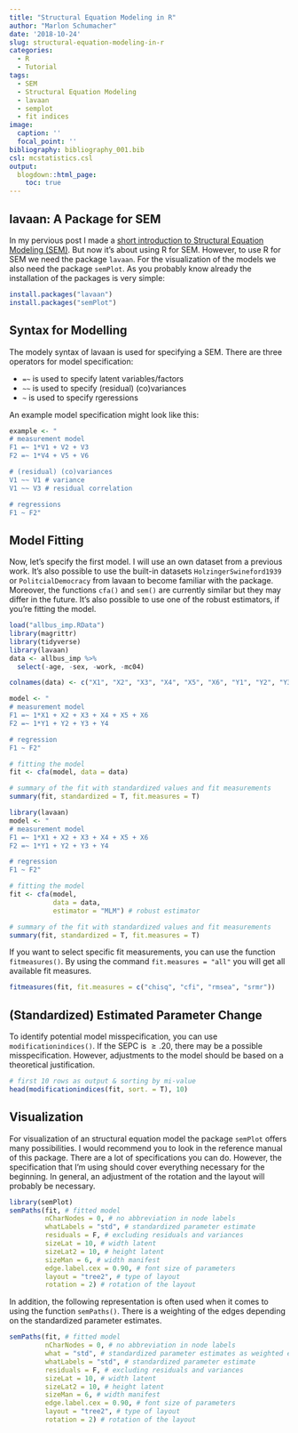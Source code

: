 ```yaml
---
title: "Structural Equation Modeling in R"
author: "Marlon Schumacher"
date: '2018-10-24'
slug: structural-equation-modeling-in-r
categories:
  - R
  - Tutorial
tags:
  - SEM
  - Structural Equation Modeling
  - lavaan
  - semplot
  - fit indices
image:
  caption: ''
  focal_point: ''
bibliography: bibliography_001.bib 
csl: mcstatistics.csl
output: 
  blogdown::html_page:
    toc: true
---
```


## lavaan: A Package for SEM
In my pervious post I made a [short introduction to Structural Equation Modeling (SEM)](https://www.mcstatistics.eu/post/structural-equation-modeling-a-short-introduction/). But now it's about using R for SEM. However, to use R for SEM we need the package `lavaan`. For the visualization of the models we also need the package `semPlot`. As you probably know already the installation of the packages is very simple:

```r
install.packages("lavaan")
install.packages("semPlot")
```

## Syntax for Modelling
The modely syntax of lavaan is used for specifying a SEM. There are three operators for model specification:

+ `=~` is used to specify latent variables/factors
+ `~~` is used to specify (residual) (co)variances
+ `~`  is used to specify rgeressions

An example model specification might look like this:

```r
example <- "
# measurement model
F1 =~ 1*V1 + V2 + V3
F2 =~ 1*V4 + V5 + V6

# (residual) (co)variances
V1 ~~ V1 # variance
V1 ~~ V3 # residual correlation

# regressions
F1 ~ F2"
```

## Model Fitting
Now, let's specify the first model. I will use an own dataset from a previous work. It's also possible to use the built-in datasets `HolzingerSwineford1939` or `PolitcialDemocracy` from lavaan to become familiar with the package. Moreover, the functions `cfa()` and `sem()` are currently similar but they may differ in the future. It's also possible to use one of the robust estimators, if you're fitting the model.

```r
load("allbus_imp.RData")
library(magrittr)
library(tidyverse)
library(lavaan)
data <- allbus_imp %>% 
  select(-age, -sex, -work, -mc04)

colnames(data) <- c("X1", "X2", "X3", "X4", "X5", "X6", "Y1", "Y2", "Y3", "Y4", "weight")

model <- "
# measurement model
F1 =~ 1*X1 + X2 + X3 + X4 + X5 + X6
F2 =~ 1*Y1 + Y2 + Y3 + Y4

# regression
F1 ~ F2"

# fitting the model
fit <- cfa(model, data = data)

# summary of the fit with standardized values and fit measurements
summary(fit, standardized = T, fit.measures = T)
```


```r
library(lavaan)
model <- "
# measurement model
F1 =~ 1*X1 + X2 + X3 + X4 + X5 + X6
F2 =~ 1*Y1 + Y2 + Y3 + Y4

# regression
F1 ~ F2"

# fitting the model
fit <- cfa(model, 
           data = data,
           estimator = "MLM") # robust estimator 

# summary of the fit with standardized values and fit measurements
summary(fit, standardized = T, fit.measures = T)
```

If you want to select specific fit measurements, you can use the function `fitmeasures()`. By using the command `fit.measures = "all"` you will get all available fit measures.

```r
fitmeasures(fit, fit.measures = c("chisq", "cfi", "rmsea", "srmr"))
```


## (Standardized) Estimated Parameter Change
To identify potential model misspecification, you can use `modificationindices()`. If the SEPC is $\geq.20$, there may be a possible misspecification. However, adjustments to the model should be based on a theoretical justification.

```r
# first 10 rows as output & sorting by mi-value
head(modificationindices(fit, sort. = T), 10)
```

## Visualization
For visualization of an structural equation model the package `semPlot` offers many possibilities. I would recommend you to look in the reference manual of this package. There are a lot of specifications you can do. However, the specification that I'm using should cover everything necessary for the beginning. In general, an adjustment of the rotation and the layout will probably be necessary.

```r
library(semPlot)
semPaths(fit, # fitted model
         nCharNodes = 0, # no abbreviation in node labels
         whatLabels = "std", # standardized parameter estimate 
         residuals = F, # excluding residuals and variances
         sizeLat = 10, # width latent
         sizeLat2 = 10, # height latent
         sizeMan = 6, # width manifest
         edge.label.cex = 0.90, # font size of parameters
         layout = "tree2", # type of layout
         rotation = 2) # rotation of the layout
```

In addition, the following representation is often used when it comes to using the function `semPaths()`. There is a weighting of the edges depending on the standardized parameter estimates. 

```r
semPaths(fit, # fitted model
         nCharNodes = 0, # no abbreviation in node labels
         what = "std", # standardized parameter estimates as weighted edges 
         whatLabels = "std", # standardized parameter estimate 
         residuals = F, # excluding residuals and variances
         sizeLat = 10, # width latent
         sizeLat2 = 10, # height latent
         sizeMan = 6, # width manifest
         edge.label.cex = 0.90, # font size of parameters
         layout = "tree2", # type of layout
         rotation = 2) # rotation of the layout
```


